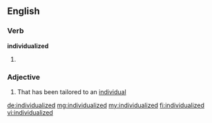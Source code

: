 ==English==

===Verb===
'''individualized'''

# {{past of|individualize}}

===Adjective===
{{en-adj}}

# That has been tailored to an [[individual]]

[[de:individualized]]
[[mg:individualized]]
[[my:individualized]]
[[fi:individualized]]
[[vi:individualized]]
